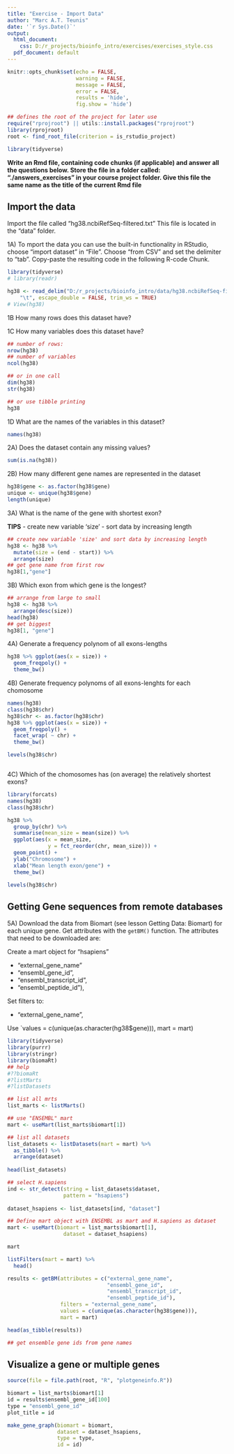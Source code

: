 ```yaml
---
title: "Exercise - Import Data"
author: "Marc A.T. Teunis"
date: '`r Sys.Date()`'
output:
  html_document:
    css: D:/r_projects/bioinfo_intro/exercises/exercises_style.css
  pdf_document: default
---
```


```r
knitr::opts_chunk$set(echo = FALSE, 
                      warning = FALSE, 
                      message = FALSE, 
                      error = FALSE,
                      results = 'hide',
                      fig.show = 'hide')
```

```r
## defines the root of the project for later use
require("rprojroot") || utils::install.packages("rprojroot")
library(rprojroot)
root <- find_root_file(criterion = is_rstudio_project)
```

```r
library(tidyverse)

```

__Write an Rmd file, containing code chunks (if applicable) and answer all the questions below. Store the file in a folder called: "./answers_exercises" in your course project folder. Give this file the same name as the title of the current Rmd file__

## Import the data
Import the file called "hg38.ncbiRefSeq-filtered.txt" This file is located in the "data" folder.

1A) To mport the data you can use the built-in functionality in RStudio, choose "import dataset" in "File". Choose "from CSV" and set the delimiter to "tab". Copy-paste the resulting code in the following R-code Chunk.

```r
library(tidyverse)
# library(readr)

hg38 <- read_delim("D:/r_projects/bioinfo_intro/data/hg38.ncbiRefSeq-filtered.txt", 
    "\t", escape_double = FALSE, trim_ws = TRUE)
# View(hg38)

```

1B How many rows does this dataset have?

1C How many variables does this dataset have?
```r
## number of rows:
nrow(hg38)
## number of variables
ncol(hg38)

## or in one call
dim(hg38)
str(hg38)

## or use tibble printing
hg38

```

1D What are the names of the variables in this dataset?
```r
names(hg38)
```

2A) Does the dataset contain any missing values?
```r
sum(is.na(hg38))
```

2B) How many different gene names are represented in the dataset
```r
hg38$gene <- as.factor(hg38$gene)
unique <- unique(hg38$gene)
length(unique)
```

3A) What is the name of the gene with shortest exon?

**TIPS**
 - create new variable 'size'
 - sort data by increasing length
```r
## create new variable 'size' and sort data by increasing length
hg38 <- hg38 %>% 
  mutate(size = (end - start)) %>%
  arrange(size)
## get gene name from first row
hg38[1,"gene"]
```

3B) Which exon from which gene is the longest?
```r
## arrange from large to small
hg38 <- hg38 %>%
  arrange(desc(size))
head(hg38)
## get biggest
hg38[1, "gene"]
```


4A) Generate a frequency polynom of all exons-lengths
```r
hg38 %>% ggplot(aes(x = size)) +
  geom_freqpoly() +
  theme_bw()
```

4B) Generate frequency polynoms of all exons-lenghts for each chomosome
```r
names(hg38)
class(hg38$chr)
hg38$chr <- as.factor(hg38$chr)
hg38 %>% ggplot(aes(x = size)) +
  geom_freqpoly() +
  facet_wrap( ~ chr) +
  theme_bw()

levels(hg38$chr)



```

4C) Which of the chomosomes has (on average) the relatively shortest exons?
```r

library(forcats)
names(hg38)
class(hg38$chr)

hg38 %>%
  group_by(chr) %>%
  summarise(mean_size = mean(size)) %>% 
  ggplot(aes(x = mean_size, 
             y = fct_reorder(chr, mean_size))) +
  geom_point() +
  ylab("Chromosome") +
  xlab("Mean length exon/gene") +
  theme_bw()

levels(hg38$chr)

```


## Getting Gene sequences from remote databases

5A) Download the data from Biomart (see lesson Getting Data: Biomart)
for each unique gene.
Get attributes with the `getBM()` function.
The attributes that need to be downloaded are:

Create a mart object for "hsapiens"

 - "external_gene_name"
 - "ensembl_gene_id",
 - "ensembl_transcript_id",
 - "ensembl_peptide_id"),
  
Set filters to:

 - "external_gene_name", 

Use `values = c(unique(as.character(hg38$gene))),
                 mart = mart)

```r
library(tidyverse)
library(purrr)
library(stringr)
library(biomaRt)
## help
#??biomaRt
#?listMarts
#?listDatasets

## list all mrts
list_marts <- listMarts()

## use "ENSEMBL" mart
mart <- useMart(list_marts$biomart[1])

## list all datasets
list_datasets <- listDatasets(mart = mart) %>%
  as_tibble() %>%
  arrange(dataset)
  
head(list_datasets)  

## select H.sapiens
ind <- str_detect(string = list_datasets$dataset, 
                  pattern = "hsapiens")
  
dataset_hsapiens <- list_datasets[ind, "dataset"]

## Define mart object with ENSEMBL as mart and H.sapiens as dataset
mart <- useMart(biomart = list_marts$biomart[1], 
                  dataset = dataset_hsapiens)

mart

listFilters(mart = mart) %>%
  head()

results <- getBM(attributes = c("external_gene_name",
                                "ensembl_gene_id",
                                "ensembl_transcript_id",
                                "ensembl_peptide_id"),
                 filters = "external_gene_name", 
                 values = c(unique(as.character(hg38$gene))),
                 mart = mart)

head(as_tibble(results))

## get ensemble gene ids from gene names


```

## Visualize a gene or multiple genes
```r

source(file = file.path(root, "R", "plotgeneinfo.R"))

biomart = list_marts$biomart[1]
id = results$ensembl_gene_id[100]
type = "ensembl_gene_id"
plot_title = id

make_gene_graph(biomart = biomart, 
                dataset = dataset_hsapiens,
                type = type,
                id = id)


```




